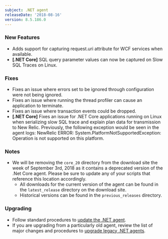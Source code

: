 ```yaml
---
subject: .NET agent
releaseDate: '2018-08-16'
version: 8.5.186.0
---
```


### New Features

* Adds support for capturing request.uri attribute for WCF services when available.
* **\[.NET Core]** SQL query parameter values can now be captured on Slow SQL Traces on Linux.

### Fixes

* Fixes an issue where errors set to be ignored through configuration were not being ignored.
* Fixes an issue where running the thread profiler can cause an application to terminate.
* Fixes an issue where transaction events could be dropped.
* **\[.NET Core]** Fixes an issue for .NET Core applications running on Linux when serializing slow SQL trace and explain plan data for transmission to New Relic. Previously, the following exception would be seen in the agent logs: NewRelic ERROR: System.PlatformNotSupportedException: Operation is not supported on this platform.

### Notes

* We will be removing the `core_20` directory from the download site the week of September 3rd, 2018 as it contains a deprecated version of the .Net Core agent. Please be sure to update any of your scripts that reference this location accordingly.
  * All downloads for the current version of the agent can be found in the `latest_release` directory on the download site.
  * Historical versions can be found in the `previous_releases` directory.

### Upgrading

* Follow standard procedures to [update the .NET agent](/docs/agents/net-agent/installation-configuration/update-net-agent).
* If you are upgrading from a particularly old agent, review the list of major changes and procedures to [upgrade legacy .NET agents](/docs/agents/net-agent/troubleshooting/upgrade-legacy-net-agents).
